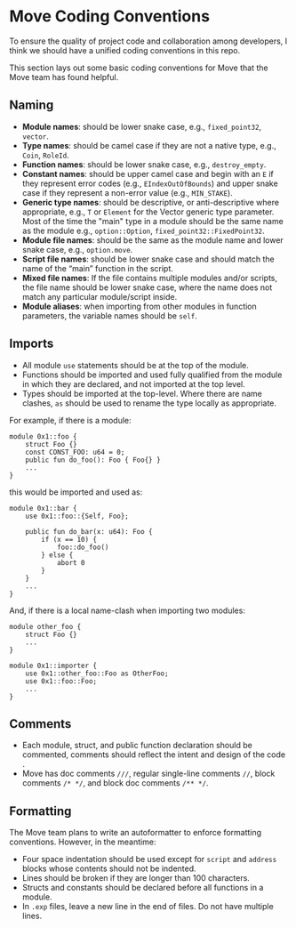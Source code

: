 # Move Coding Conventions

To ensure the quality of project code and collaboration among developers, I think we should have a unified coding conventions in this repo.

This section lays out some basic coding conventions for Move that the Move team has found helpful.

## Naming

- **Module names**: should be lower snake case, e.g., `fixed_point32`, `vector`.
- **Type names**: should be camel case if they are not a native type, e.g., `Coin`, `RoleId`.
- **Function names**: should be lower snake case, e.g., `destroy_empty`.
- **Constant names**: should be upper camel case and begin with an `E` if they represent error codes (e.g., `EIndexOutOfBounds`) and upper snake case if they represent a non-error value (e.g., `MIN_STAKE`).
- **Generic type names**: should be descriptive, or anti-descriptive where appropriate, e.g., `T` or `Element` for the Vector generic type parameter. Most of the time the "main" type in a module should be the same name as the module e.g., `option::Option`, `fixed_point32::FixedPoint32`.
- **Module file names**: should be the same as the module name and lower snake case, e.g., `option.move`.
- **Script file names**: should be lower snake case and should match the name of the “main” function in the script.
- **Mixed file names**: If the file contains multiple modules and/or scripts, the file name should be lower snake case, where the name does not match any particular module/script inside.
- **Module aliases**: when importing from other modules in function parameters, the variable names should be `self`.  

## Imports

- All module `use` statements should be at the top of the module.
- Functions should be imported and used fully qualified from the module in which they are declared, and not imported at the top level.
- Types should be imported at the top-level. Where there are name clashes, `as` should be used to rename the type locally as appropriate.

For example, if there is a module:

```move
module 0x1::foo {
    struct Foo {}
    const CONST_FOO: u64 = 0;
    public fun do_foo(): Foo { Foo{} }
    ...
}
```

this would be imported and used as:

```move
module 0x1::bar {
    use 0x1::foo::{Self, Foo};

    public fun do_bar(x: u64): Foo {
        if (x == 10) {
            foo::do_foo()
        } else {
            abort 0
        }
    }
    ...
}
```

And, if there is a local name-clash when importing two modules:

```move
module other_foo {
    struct Foo {}
    ...
}

module 0x1::importer {
    use 0x1::other_foo::Foo as OtherFoo;
    use 0x1::foo::Foo;
    ...
}
```

## Comments

- Each module, struct, and public function declaration should be commented, comments should reflect the intent and design of the code .
- Move has doc comments `///`, regular single-line comments `//`, block comments `/* */`, and block doc comments `/** */`.

## Formatting

The Move team plans to write an autoformatter to enforce formatting conventions. However, in the meantime:

- Four space indentation should be used except for `script` and `address` blocks whose contents should not be indented.
- Lines should be broken if they are longer than 100 characters.
- Structs and constants should be declared before all functions in a module.
- In `.exp` files, leave a new line in the end of files. Do not have multiple lines.

